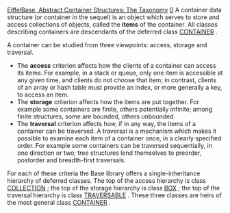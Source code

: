 [[Property:title|EiffelBase, Abstract Container Structures: The Taxonomy]]
[[Property:weight|0]]
A container data structure (or container in the sequel) is an object which serves to store and access collections of objects, called the '''items''' of the container. All classes describing containers are descendants of the deferred class [[ref:libraries/base/reference/container_chart|CONTAINER]] . 

A container can be studied from three viewpoints: access, storage and traversal.
* The '''access''' criterion affects how the clients of a container can access its items. For example, in a stack or queue, only one item is accessible at any given time, and clients do not choose that item; in contrast, clients of an array or hash table must provide an index, or more generally a key, to access an item. 
* The '''storage''' criterion affects how the items are put together. For example some containers are finite, others potentially infinite; among finite structures, some are bounded, others unbounded. 
* The '''traversal''' criterion affects how, if in any way, the items of a container can be traversed. A traversal is a mechanism which makes it possible to examine each item of a container once, in a clearly specified order. For example some containers can be traversed sequentially, in one direction or two; tree structures lend themselves to preorder, postorder and breadth-first traversals. 

For each of these criteria the Base library offers a single-inheritance hierarchy of deferred classes. The top of the access hierarchy is class [[ref:libraries/base/reference/collection_chart|COLLECTION]] ; the top of the storage hierarchy is class [[ref:/libraries/base/reference/box_chart|BOX]] ; the top of the traversal hierarchy is class [[ref:/libraries/base/reference/traversable_chart|TRAVERSABLE]] . These three classes are heirs of the most general class [[ref:libraries/base/reference/container_chart|CONTAINER]] . 




